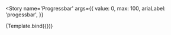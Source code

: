 
<Meta title='XT-UI-Kit-Components/Progressbar' component={Progressbar} />


<Story
  name='Progressbar'
  args={{
    value: 0,
    max: 100,
    ariaLabel: 'progessbar',
  }}
>
  {Template.bind({})}
</Story>
